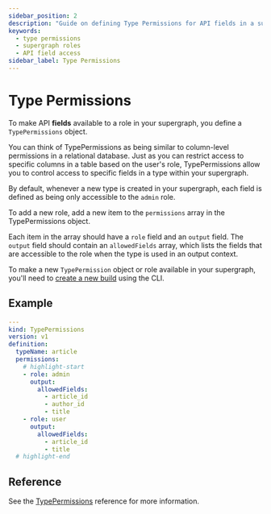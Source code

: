 ```yaml
---
sidebar_position: 2
description: "Guide on defining Type Permissions for API fields in a supergraph."
keywords:
  - type permissions
  - supergraph roles
  - API field access
sidebar_label: Type Permissions
---
```


# Type Permissions

To make API **fields** available to a role in your supergraph, you define a `TypePermissions` object.

You can think of TypePermissions as being similar to column-level permissions in a relational database. Just as you can
restrict access to specific columns in a table based on the user's role, TypePermissions allow you to control access to
specific fields in a type within your supergraph.

By default, whenever a new type is created in your supergraph, each field is defined as being only accessible to the
`admin` role.

To add a new role, add a new item to the `permissions` array in the TypePermissions object.

Each item in the array should have a `role` field and an `output` field. The `output` field should contain an
`allowedFields` array, which lists the fields that are accessible to the role when the type is used in an output
context.

To make a new `TypePermission` object or role available in your supergraph, you'll need to
[create a new build](/cli/commands/ddn_supergraph_build_local.mdx) using the CLI.

## Example

```yaml title="Allow admin to access all fields in the article type, disallow user from accessing the author_id field."
---
kind: TypePermissions
version: v1
definition:
  typeName: article
  permissions:
    # highlight-start
    - role: admin
      output:
        allowedFields:
          - article_id
          - author_id
          - title
    - role: user
      output:
        allowedFields:
          - article_id
          - title
  # highlight-end
```

## Reference

See the [TypePermissions](/supergraph-modeling/permissions.mdx) reference for more information.
